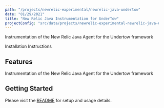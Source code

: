 ```yaml
---
path: "/projects/newrelic-experimental/newrelic-java-undertow"
date: "01/29/2021"
title: "New Relic Java Instrumentation for UnderTow"
projectConfig: "src/data/projects/newrelic-experimental-newrelic-java-undertow.json"
---
```


<!-- Imports must occur at the top of the file -->

Instrumentation of the New Relic Java Agent for the Undertow framework

<Link to="https://github.com/newrelic-experimental/newrelic-java-undertow">Installation Instructions</Link>

## Features

Instrumentation of the New Relic Java Agent for the Undertow framework

## Getting Started

Please visit the [README](https://github.com/newrelic-experimental/newrelic-java-undertow#readme) for setup and usage details.
